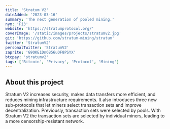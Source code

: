```yaml
---
title: 'Stratum V2'
dateAdded: '2023-03-16'
summary: 'The next generation of pooled mining.'
nym: 'Fi3'
website: 'https://stratumprotocol.org/'
coverImage: '/static/images/projects/stratumv2.jpg'
git: 'https://github.com/stratum-mining/stratum'
twitter: 'StratumV2'
personalTwitter: 'StratumV2'
zaprite: 'G9QKE1Dn6B56uOF8PSYX'
btcpay: 'stratumv2'
tags: ['Bitcoin', 'Privacy', 'Protocol', 'Mining']
---
```


## About this project

Stratum V2 increases security, makes data transfers more efficient, and reduces mining infrastructure requirements. It also introduces three new sub-protocols that let miners select transaction sets and improve decentralization. Previously, transaction sets were selected by pools. With Stratum V2 the transaction sets are selected by individual miners, leading to a more censorship-resistant network.
